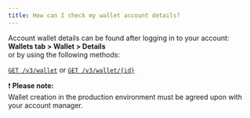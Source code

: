 ```yaml
---
title: How can I check my wallet account details?
---
```


Account wallet details can be found after logging in to your account:  
**Wallets tab > Wallet > Details**  
or by using the following methods:

[`GET /v3/wallet`](/api-reference/endpoint/v3-wallet) or 
[`GET /v3/wallet/{id}`](/api-reference/endpoint/v3-wallet{id})

❗ **Please note:**  
Wallet creation in the production environment must be agreed upon with your account manager.




